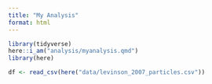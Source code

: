 ```yaml
---
title: "My Analysis"
format: html
---
```


```r
library(tidyverse)
here::i_am("analysis/myanalysis.qmd")
library(here)
```

```r
df <- read_csv(here("data/levinson_2007_particles.csv"))

```

